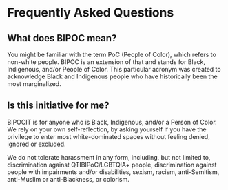 
<SEO title="BIPOCIT - Frequently Asked Question" />

<Flex width="1/2">


# Frequently Asked Questions

## What does BIPOC mean?
You might be familiar with the term PoC (People of Color), which refers to non-white people. BIPOC is an extension of that and stands for Black, Indigenous, and/or People of Color. This particular acronym was created to acknowledge Black and Indigenous people who have historically been the most marginalized.

## Is this initiative for me?
BIPOCIT is for anyone who is Black, Indigenous, and/or a Person of Color. We rely on your own self-reflection, by asking yourself if you have the privilege to enter most white-dominated spaces without feeling denied, ignored or excluded.

We do not tolerate harassment in any form, including, but not limited to, discrimination against QTIBIPoC/LGBTQIA+ people, discrimination against people with impairments and/or disabilities, sexism, racism, anti-Semitism, anti-Muslim or anti-Blackness, or colorism.

</Flex>